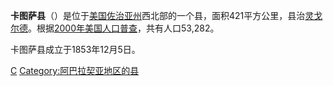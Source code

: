 <!--[[File:Map_of_Georgia_highlighting_Catoosa_County.svg|right]]-->
{{Infobox U.S. County
| county = 卡图萨县
| state = 喬治亞州
| en county = Catoosa County
| en state = Georgia
| seal = 
| seallink = 
| map = Catoosa County Georgia.png
| map size = 225
| founded = 1853
| seat = Ringgold
| largest city = Fort Oglethorpe
| area mi = 163
| area km = 421
| area land mi = 162
| area land km = 420
| area water mi = 0
| area water km = 1
| area percentage = .27% 
| census estimate yr = 2006
| pop = 62,016 
| density mi = 328
| density km = 127
| time zone = Eastern
| UTC offset = -5
| DST offset = -4
| web = www.catoosa.com
}}
'''卡图萨县'''（{{lang-en|Catoosa County}}）是位于[[美国|美国]][[佐治亚州|佐治亚州]]西北部的一个县，面积421平方公里，县治[[灵戈尔德_(佐治亚州)|灵戈尔德]]。根据[[2000年美国人口普查|2000年美国人口普查]]，共有人口53,282。

卡图萨县成立于1853年12月5日。

{{卡圖薩縣 (喬治亞州)}}
{{Georgia}}

[[Category:佐治亚州行政区划|C]]
[[Category:阿巴拉契亚地区的县|Category:阿巴拉契亚地区的县]]